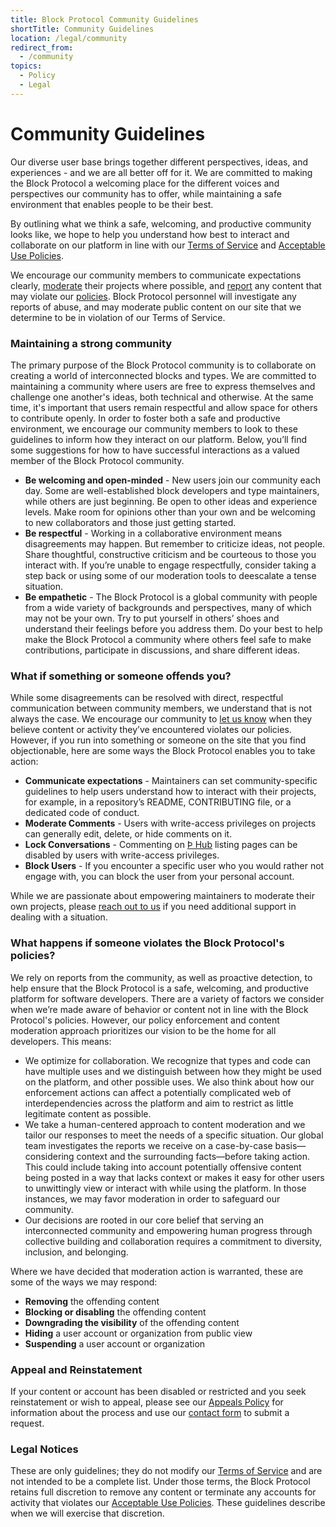 ```yaml
---
title: Block Protocol Community Guidelines
shortTitle: Community Guidelines
location: /legal/community
redirect_from:
  - /community
topics:
  - Policy
  - Legal
---
```


# Community Guidelines

Our diverse user base brings together different perspectives, ideas, and experiences - and we are all better off for it. We are committed to making the Block Protocol a welcoming place for the different voices and perspectives our community has to offer, while maintaining a safe environment that enables people to be their best.

By outlining what we think a safe, welcoming, and productive community looks like, we hope to help you understand how best to interact and collaborate on our platform in line with our [Terms of Service](/legal/terms) and [Acceptable Use Policies](/legal/acceptable-use).

We encourage our community members to communicate expectations clearly, [moderate](#what-if-something-or-someone-offends-you) their projects where possible, and [report](/legal/acceptable-use/reports) any content that may violate our [policies](/legal/terms). Block Protocol personnel will investigate any reports of abuse, and may moderate public content on our site that we determine to be in violation of our Terms of Service.

### Maintaining a strong community

The primary purpose of the Block Protocol community is to collaborate on creating a world of interconnected blocks and types. We are committed to maintaining a community where users are free to express themselves and challenge one another's ideas, both technical and otherwise. At the same time, it's important that users remain respectful and allow space for others to contribute openly. In order to foster both a safe and productive environment, we encourage our community members to look to these guidelines to inform how they interact on our platform. Below, you’ll find some suggestions for how to have successful interactions as a valued member of the Block Protocol community.

- **Be welcoming and open-minded** - New users join our community each day. Some are well-established block developers and type maintainers, while others are just beginning. Be open to other ideas and experience levels. Make room for opinions other than your own and be welcoming to new collaborators and those just getting started.
- **Be respectful** - Working in a collaborative environment means disagreements may happen. But remember to criticize ideas, not people. Share thoughtful, constructive criticism and be courteous to those you interact with. If you’re unable to engage respectfully, consider taking a step back or using some of our moderation tools to deescalate a tense situation.
- **Be empathetic** - The Block Protocol is a global community with people from a wide variety of backgrounds and perspectives, many of which may not be your own. Try to put yourself in others’ shoes and understand their feelings before you address them. Do your best to help make the Block Protocol a community where others feel safe to make contributions, participate in discussions, and share different ideas.

### What if something or someone offends you?

While some disagreements can be resolved with direct, respectful communication between community members, we understand that is not always the case. We encourage our community to [let us know](/contact) when they believe content or activity they’ve encountered violates our policies. However, if you run into something or someone on the site that you find objectionable, here are some ways the Block Protocol enables you to take action:

- **Communicate expectations** - Maintainers can set community-specific guidelines to help users understand how to interact with their projects, for example, in a repository’s README, CONTRIBUTING file, or a dedicated code of conduct.
- **Moderate Comments** - Users with write-access privileges on projects can generally edit, delete, or hide comments on it.
- **Lock Conversations** - Commenting on [Þ Hub](https://blockprotocol.org/hub) listing pages can be disabled by users with write-access privileges.
- **Block Users** - If you encounter a specific user who you would rather not engage with, you can block the user from your personal account.

While we are passionate about empowering maintainers to moderate their own projects, please [reach out to us](/contact) if you need additional support in dealing with a situation.

### What happens if someone violates the Block Protocol's policies?

We rely on reports from the community, as well as proactive detection, to help ensure that the Block Protocol is a safe, welcoming, and productive platform for software developers. There are a variety of factors we consider when we’re made aware of behavior or content not in line with the Block Protocol's policies. However, our policy enforcement and content moderation approach prioritizes our vision to be the home for all developers. This means:

- We optimize for collaboration. We recognize that types and code can have multiple uses and we distinguish between how they might be used on the platform, and other possible uses. We also think about how our enforcement actions can affect a potentially complicated web of interdependencies across the platform and aim to restrict as little legitimate content as possible.
- We take a human-centered approach to content moderation and we tailor our responses to meet the needs of a specific situation. Our global team investigates the reports we receive on a case-by-case basis—considering context and the surrounding facts—before taking action. This could include taking into account potentially offensive content being posted in a way that lacks context or makes it easy for other users to unwittingly view or interact with while using the platform. In those instances, we may favor moderation in order to safeguard our community.
- Our decisions are rooted in our core belief that serving an interconnected community and empowering human progress through collective building and collaboration requires a commitment to diversity, inclusion, and belonging.

Where we have decided that moderation action is warranted, these are some of the ways we may respond:

- **Removing** the offending content
- **Blocking or disabling** the offending content
- **Downgrading the visibility** of the offending content
- **Hiding** a user account or organization from public view
- **Suspending** a user account or organization

### Appeal and Reinstatement

If your content or account has been disabled or restricted and you seek reinstatement or wish to appeal, please see our [Appeals Policy](/legal/acceptable-use/appeals) for information about the process and use our [contact form](/contact) to submit a request.

### Legal Notices

These are only guidelines; they do not modify our [Terms of Service](/legal/terms) and are not intended to be a complete list. Under those terms, the Block Protocol retains full discretion to remove any content or terminate any accounts for activity that violates our [Acceptable Use Policies](/legal/acceptable-use). These guidelines describe when we will exercise that discretion.
